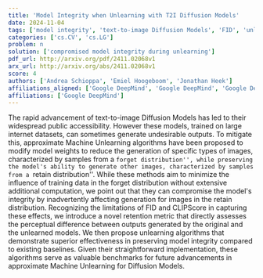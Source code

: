 ```yaml
---
title: 'Model Integrity when Unlearning with T2I Diffusion Models'
date: 2024-11-04
tags: ['model integrity', 'text-to-image Diffusion Models', 'FID', 'unlearning algorithms', 'CLIPScore', 'retain distribution', 'Machine Unlearning algorithms', 'forget distribution', 'retention metric']
categories: ['cs.CV', 'cs.LG']
problem: n
solution: ['compromised model integrity during unlearning']
pdf_url: http://arxiv.org/pdf/2411.02068v1
arx_url: http://arxiv.org/abs/2411.02068v1
score: 4
authors: ['Andrea Schioppa', 'Emiel Hoogeboom', 'Jonathan Heek']
affiliations_aligned: ['Google DeepMind', 'Google DeepMind', 'Google DeepMind']
affiliations: ['Google DeepMind']
---
```



The rapid advancement of text-to-image Diffusion Models has led to their widespread public accessibility. However these models, trained on large internet datasets, can sometimes generate undesirable outputs. To mitigate this, approximate Machine Unlearning algorithms have been proposed to modify model weights to reduce the generation of specific types of images, characterized by samples from a ``forget distribution'', while preserving the model's ability to generate other images, characterized by samples from a ``retain distribution''. While these methods aim to minimize the influence of training data in the forget distribution without extensive additional computation, we point out that they can compromise the model's integrity by inadvertently affecting generation for images in the retain distribution. Recognizing the limitations of FID and CLIPScore in capturing these effects, we introduce a novel retention metric that directly assesses the perceptual difference between outputs generated by the original and the unlearned models. We then propose unlearning algorithms that demonstrate superior effectiveness in preserving model integrity compared to existing baselines. Given their straightforward implementation, these algorithms serve as valuable benchmarks for future advancements in approximate Machine Unlearning for Diffusion Models.
